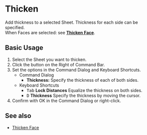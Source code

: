 
# Thicken

<Reference shortcut="" command="Thicken" button="Right of Command Bar" buttonIcon="button-thicken" />

Add thickness to a selected Sheet. Thickness for each side can be specified.<br />
When Faces are selected: see [**Thicken Face**](thicken-face).

## Basic Usage

1. Select the Sheet you want to thicken.
2. Click the button <ButtonIcon type="button-thicken" /> on the Right of Command Bar.
3. Set the options in the Command Dialog and Keyboard Shortcuts.
    - <Kst>Command Dialog</Kst>
        - **Thickness:** Specify the thickness of each of both sides.
    - <Kst>Keyboard Shortcuts</Kst>
        - <kbd>Tab</kbd> **Lock Distances** Equalize the thickness on both sides.
        - <kbd>D</kbd> **Thickness** Specify the thickness by moving the cursor.
4. Confirm with OK in the Command Dialog or right-click.

## See also
- [Thicken Face](thicken-face)
